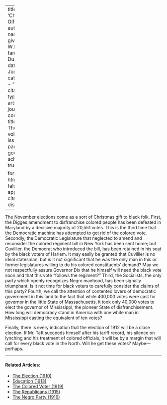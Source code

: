 
---
title: 'Christmas Gift'
author:
  - name:
      given: W.E.B.
      family: Du Bois
date: Jun. 1911
categories: 
  - ""
citation: 
  type: article-journal
  container-title: The Crisis
  volume: 3
  issue: 2
  page: 68
google-scholar: true

format:
  html:
    toc: false
    appendix-cite-as: display
---



The November elections come as a sort of Christmas gift to black folk. First, the Digges amendment to disfranchise colored people has been defeated in Maryland by a decisive majority of 20,551 votes. This is the third time that the Democratic machine has attempted to get rid of the colored vote. Secondly, the Democratic Legislature that neglected to amend and reconsider the colored regiment bill in New York has been sent home; but Cuvillier, the Democrat who introduced the bill, has been retained in his seat by the black voters of Harlem. It may easily be granted that Cuvillier is no ideal statesman, but is it not significant that he was the only man in this or former legislatures willing to do his colored constituents' demand? May we not respectfully assure Governor Dix that he himself will need the black vote soon and that this vote "follows the regiment?" Third, the Socialists, the only party which openly recognizes Negro manhood, has been signally triumphant. Is it not time for black voters to carefully consider the claims of this party? Fourth, we call the attention of contented lovers of democratic government in this land to the fact that while 400,000 votes were cast for governor in the little State of Massachusetts, it took only 40,000 votes to elect the governor of Mississippi, the pioneer State of disfranchisement. How long will democracy stand in America with one white man in Mississippi casting the equivalent of ten votes?

Finally, there is every indication that the election of 1912 will be a close election. If Mr. Taft succeeds himself after his tariff record, his silence on lynching and his treatment of colored officials, it will be by a margin that will call for every black vote in the North. Will he get these votes? Maybe---perhaps.

<!-- Similar articles start here -->
<div  class="clear-wrap"></div>
<hr>
#### Related Articles:

* [The Election (1910)](/Volumes/01/02/election.html)
* [Education (1913)](/Volumes/06/02/democrats.html)
* [The Colored Voter (1919)](/Volumes/17/01/colored_voter.html)
* [The Republicans (1915)](/Volumes/10/01/the_republicans.html)
* [The Negro Party (1916)](/Volumes/12/06/negro_party.html)

<!-- Similar articles end here -->